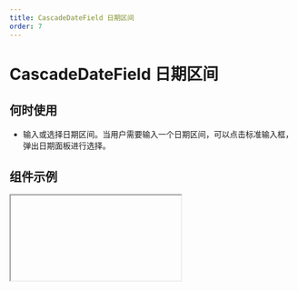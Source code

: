 ```yaml
---
title: CascadeDateField 日期区间
order: 7
---
```


# CascadeDateField 日期区间

## 何时使用

- 输入或选择日期区间。当用户需要输入一个日期区间，可以点击标准输入框，弹出日期面板进行选择。

## 组件示例


<Iframe url="https://www.aliwork.com/developer/cascade-date-field-v2?isRenderNav=false" />

## 组件属性


<AttrTable
  category="form"
  dataSource={[
    {
      code: 'value',
      type: 'number[]',
      default: '-',
      desc: '表单组件的默认值',
    },
    {
      code: 'placeholder',
      type: 'string',
      default: `'请选择'`,
      desc: '表单组件占位提示信息',
    },
    {
      code: 'returnType',
      type: `'timestamp' | 'string' | 'moment' `,
      default: `'timestamp'`,
      desc: '日期区间返回类型',
    },
    {
      code: 'format',
      type: `'YYYY' | 'YYYY-MM' | 'YYYY-MM-DD' | 'YYYY-MM-DD HH:mm' | 'YYYY-MM-DD HH:mm'YYY-MM-DD HH:mm:ss`,
      default: `'YYY-MM-DD'`,
      desc: '日期区间组件显示格式',
    },
    {
      code: 'hasClear',
      type: 'boolean',
      default: 'true',
      desc: '显示清除按钮',
    },
    {
      code: 'ranges',
      type: '()=> number[]',
      default: '-',
      desc: '快速区间选择',
    },
    {
      code: 'resetTime',
      type: 'boolean',
      default: 'false',
      desc: '每次选择日期时是否重置时间',
    },
    {
      code: 'disabledDate',
      type: '(current: number)=> boolean',
      default: '-',
      desc: '自定义限制，当**type**属性为custom时生效',
    },
    {
      code: 'onChange',
      type: '({value：object}) => void',
      default: '-',
      desc: '组件值发生改变事件',
    },
    {
      code: 'onOk',
      type: '(value: object) => void',
      default: '-',
      desc: '点击确认时触发事件',
    },
    {
      code: 'onVisibleChange',
      type: '(visible：boolean) => void',
      default: '-',
      desc: '弹层显示或隐藏时触发事件',
    },
  ]}
/>